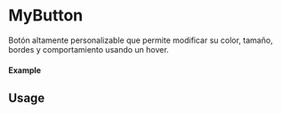 
<Meta of={MyButton} title="MyButton" />

# MyButton

Botón altamente personalizable que permite modificar su color, tamaño, bordes y comportamiento usando un hover.

#### Example

<Canvas of={MyButton.Primary} />

## Usage

```ts

import MyButton from 'milibreria';

function Example() {
  return (
    <MyButton
      text="Primary Button"
      txtcolor="white"
      backgroundColor="blue"
      bordercolor="blue"
      borderwidth="2px"
      hoverbackgroundcolor="darkblue"
      hovertxtColor="lightgray"
      size="medium"
      onClick={() => alert("Primary Button Clicked")}
    />
  );
}

export default Example;

